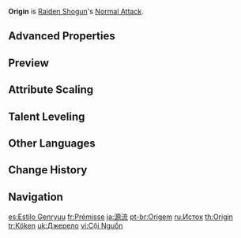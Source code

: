 {{Talent Infobox
|image         = Talent Origin.png
|character     = Raiden Shogun
|type          = Normal Attack
|info          = '''Normal Attack'''<br>Performs up to 5 consecutive spear strikes.<br><br>'''Charged Attack'''<br>Consumes a certain amount of Stamina to perform an upward slash.<br><br>'''Plunging Attack'''<br>Plunges from mid-air to strike the ground below, damaging opponents along the path and dealing [[AoE]] DMG upon impact.
|hit1          = 39.6–84.71%
|hit2          = 39.7–84.89%
|hit3          = 49.9–106.58%
|hit4          = 29.0–61.92%+29.0–61.92%
|hit5          = 65.4–139.83%
|charged       = 99.6–212.78%
|chargedStamina= 25
|plunge        = 63.9–135.3%
|plungeLow     = 128–270.54%
|plungeHigh    = 160–337.92%
|scale_att1    = ATK
}}
'''Origin''' is [[Raiden Shogun]]'s [[Normal Attack]].

==Advanced Properties==
{{Advanced Properties
|title   = Normal Attack 1-Hit
|gu      = 1U
|icdtag  = Normal Attack
|icdtype = 2.5s/3 Hits
|poise   = 36.88
|impulse = 3

|title2   = Normal Attack 2-Hit
|gu2      = 1U
|icdtag2  = Normal Attack
|icdtype2 = 2.5s/3 Hits
|poise2   = 36.96
|impulse2 = 3

|title3   = Normal Attack 3-Hit
|gu3      = 1U
|icdtag3  = Normal Attack
|icdtype3 = 2.5s/3 Hits
|poise3   = 46.4
|impulse3 = 4

|title4   = Normal Attack 4-Hit A
|gu4      = 1U
|icdtag4  = Normal Attack
|icdtype4 = 2.5s/3 Hits
|poise4   = 26.96
|impulse4 = 3

|title5   = Normal Attack 4-Hit B
|gu5      = 1U
|icdtag5  = Normal Attack
|icdtype5 = 2.5s/3 Hits
|poise5   = 26.96
|impulse5 = 4

|title6   = Normal Attack 5-Hit
|gu6      = 1U
|icdtag6  = Normal Attack
|icdtype6 = 2.5s/3 Hits
|poise6   = 60.88
|impulse6 = 5

|title7   = Charged Attack
|gu7      = 1U
|icdtag7  = none
|poise7   = 120
|impulse7 = 4

|title8   = Plunging Attack Collision
|gu8      = 0U
|icdtag8  = none
|poise8   = 25
|impulse8 = 2

|title9   = Low Plunge
|gu9      = 1U
|icdtag9  = none
|poise9   = 100
|impulse9 = 4
|blunt9   = 1

|title10   = High Plunge
|gu10      = 1U
|icdtag10  = none
|poise10   = 150
|impulse10 = 7
|blunt10   = 1
}}

==Preview==
{{Preview
|file1=Origin Normal Preview
|caption1=Normal Attack

|file2=Origin Charged Preview
|caption2=Charged Attack

|file3=Origin Plunging Preview
|caption3=Plunging Attack
}}

==Attribute Scaling==
{{Talent Scaling
|talentType=Normal Attack
|levels=11
|order=hit1,hit2,hit3,hit4,hit5,charged_title,charged,stamina,plunge_title,plunge,plungelow,plungehigh
|titles=1-Hit DMG (%),2-Hit DMG (%),3-Hit DMG (%),4-Hit DMG (%),5-Hit DMG (%),Charged Attack,Charged Attack DMG (%),Charged Attack Stamina Cost,Plunging Attack,Plunge DMG (%),Low Plunge DMG (%),High Plunge DMG (%)
|hit1_1=39.65
|hit1_2=42.87
|hit1_3=46.1
|hit1_4=50.71
|hit1_5=53.94
|hit1_6=57.63
|hit1_7=62.7
|hit1_8=67.77
|hit1_9=72.84
|hit1_10=78.37
|hit1_11=84.71
|hit2_1=39.73
|hit2_2=42.97
|hit2_3=46.2
|hit2_4=50.82
|hit2_5=54.05
|hit2_6=57.75
|hit2_7=62.83
|hit2_8=67.91
|hit2_9=73
|hit2_10=78.54
|hit2_11=84.89
|hit3_1=49.88
|hit3_2=53.94
|hit3_3=58
|hit3_4=63.8
|hit3_5=67.86
|hit3_6=72.5
|hit3_7=78.88
|hit3_8=85.26
|hit3_9=91.64
|hit3_10=98.6
|hit3_11=106.58
|hit4_1=28.98+28.98
|hit4_2=31.34+31.34
|hit4_3=33.7+33.7
|hit4_4=37.07+37.07
|hit4_5=39.43+39.43
|hit4_6=42.13+42.13
|hit4_7=45.83+45.83
|hit4_8=49.54+49.54
|hit4_9=53.25+53.25
|hit4_10=57.29+57.29
|hit4_11=61.92+61.92
|hit5_1=65.45
|hit5_2=70.77
|hit5_3=76.1
|hit5_4=83.71
|hit5_5=89.04
|hit5_6=95.13
|hit5_7=103.5
|hit5_8=111.87
|hit5_9=120.24
|hit5_10=129.37
|hit5_11=139.83
|charged_1=99.59
|charged_2=107.69
|charged_3=115.8
|charged_4=127.38
|charged_5=135.49
|charged_6=144.75
|charged_7=157.49
|charged_8=170.23
|charged_9=182.96
|charged_10=196.86
|charged_11=212.78
|stamina=25
|plunge_1=63.93
|plunge_2=69.14
|plunge_3=74.34
|plunge_4=81.77
|plunge_5=86.98
|plunge_6=92.92
|plunge_7=101.1
|plunge_8=109.28
|plunge_9=117.46
|plunge_10=126.38
|plunge_11=135.3
|plungelow_1=127.84
|plungelow_2=138.24
|plungelow_3=148.65
|plungelow_4=163.51
|plungelow_5=173.92
|plungelow_6=185.81
|plungelow_7=202.16
|plungelow_8=218.51
|plungelow_9=234.86
|plungelow_10=252.7
|plungelow_11=270.54
|plungehigh_1=159.68
|plungehigh_2=172.67
|plungehigh_3=185.67
|plungehigh_4=204.24
|plungehigh_5=217.23
|plungehigh_6=232.09
|plungehigh_7=252.51
|plungehigh_8=272.93
|plungehigh_9=293.36
|plungehigh_10=315.64
|plungehigh_11=337.92
}}

==Talent Leveling==
{{Talent Upgrade|Raiden Shogun}}

==Other Languages==
{{Other Languages
|en      = Origin
|zhs     = 源流
|zhs_rm  = Yuánliú
|zht     = 源流
|zht_rm  = Yuánliú
|zh_tl   = Origin
|ja      = 源流
|ja_rm   = Genryuu
|ja_tl   = Origin
|ko      = 원류
|ko_rm   = Wonryu
|ko_tl   = Origin
|es      = Estilo Genryuu
|es_tl   = Genryuu Style
|fr      = Prémisse
|fr_tl   = Premise
|ru      = Исток
|ru_tl   = Origin
|th      = Origin
|vi      = Cội Nguồn
|vi_tl   = 
|de      = Ursprung
|de_tl   = Origin
|id      = Origin
|pt      = Origem
|pt_tl   = Origin
|tr      = Köken
|tr_tl   = Origin
|it      = Origine
|it_tl   = Origin
}}

==Change History==
{{Change History|2.1}}

==Navigation==
{{Talent Navbox|Raiden Shogun}}

[[es:Estilo Genryuu]]
[[fr:Prémisse]]
[[ja:源流]]
[[pt-br:Origem]]
[[ru:Исток]]
[[th:Origin]]
[[tr:Köken]]
[[uk:Джерело]]
[[vi:Cội Nguồn]]